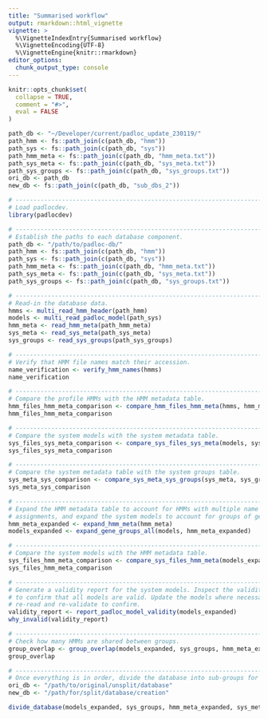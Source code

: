 ```yaml
---
title: "Summarised workflow"
output: rmarkdown::html_vignette
vignette: >
  %\VignetteIndexEntry{Summarised workflow}
  %\VignetteEncoding{UTF-8}
  %\VignetteEngine{knitr::rmarkdown}
editor_options:
  chunk_output_type: console
---
```


```r
knitr::opts_chunk$set(
  collapse = TRUE,
  comment = "#>",
  eval = FALSE
)
```

```r
path_db <- "~/Developer/current/padloc_update_230119/"
path_hmm <- fs::path_join(c(path_db, "hmm"))
path_sys <- fs::path_join(c(path_db, "sys"))
path_hmm_meta <- fs::path_join(c(path_db, "hmm_meta.txt"))
path_sys_meta <- fs::path_join(c(path_db, "sys_meta.txt"))
path_sys_groups <- fs::path_join(c(path_db, "sys_groups.txt"))
ori_db <- path_db
new_db <- fs::path_join(c(path_db, "sub_dbs_2"))
```

```r
# ------------------------------------------------------------------------------
# Load padlocdev.
library(padlocdev)

# ------------------------------------------------------------------------------
# Establish the paths to each database component.
path_db <- "/path/to/padloc-db/"
path_hmm <- fs::path_join(c(path_db, "hmm"))
path_sys <- fs::path_join(c(path_db, "sys"))
path_hmm_meta <- fs::path_join(c(path_db, "hmm_meta.txt"))
path_sys_meta <- fs::path_join(c(path_db, "sys_meta.txt"))
path_sys_groups <- fs::path_join(c(path_db, "sys_groups.txt"))

# ------------------------------------------------------------------------------
# Read-in the database data.
hmms <- multi_read_hmm_header(path_hmm)
models <- multi_read_padloc_model(path_sys)
hmm_meta <- read_hmm_meta(path_hmm_meta)
sys_meta <- read_sys_meta(path_sys_meta)
sys_groups <- read_sys_groups(path_sys_groups)

# ------------------------------------------------------------------------------
# Verify that HMM file names match their accession.
name_verification <- verify_hmm_names(hmms)
name_verification

# ------------------------------------------------------------------------------
# Compare the profile HMMs with the HMM metadata table.
hmm_files_hmm_meta_comparison <- compare_hmm_files_hmm_meta(hmms, hmm_meta)
hmm_files_hmm_meta_comparison

# ------------------------------------------------------------------------------
# Compare the system models with the system metadata table.
sys_files_sys_meta_comparison <- compare_sys_files_sys_meta(models, sys_meta)
sys_files_sys_meta_comparison

# ------------------------------------------------------------------------------
# Compare the system metadata table with the system groups table.
sys_meta_sys_comparison <- compare_sys_meta_sys_groups(sys_meta, sys_groups)
sys_meta_sys_comparison

# ------------------------------------------------------------------------------
# Expand the HMM metadata table to account for HMMs with multiple name 
# assignments, and expand the system models to account for groups of genes.
hmm_meta_expanded <- expand_hmm_meta(hmm_meta)
models_expanded <- expand_gene_groups_all(models, hmm_meta_expanded)

# ------------------------------------------------------------------------------
# Compare the system models with the HMM metadata table.
sys_files_hmm_meta_comparison <- compare_sys_files_hmm_meta(models_expanded, hmm_meta_expanded)
sys_files_hmm_meta_comparison

# ------------------------------------------------------------------------------
# Generate a validity report for the system models. Inspect the validity report 
# to confirm that all models are valid. Update the models where necessary, then 
# re-read and re-validate to confirm.
validity_report <- report_padloc_model_validity(models_expanded)
why_invalid(validity_report)

# ------------------------------------------------------------------------------
# Check how many HMMs are shared between groups.
group_overlap <- group_overlap(models_expanded, sys_groups, hmm_meta_expanded, sys_meta)
group_overlap

# ------------------------------------------------------------------------------
# Once everything is in order, divide the database into sub-groups for testing.
ori_db <- "/path/to/original/unsplit/database"
new_db <- "/path/for/split/database/creation"

divide_database(models_expanded, sys_groups, hmm_meta_expanded, sys_meta, ori_db, new_db)

```
